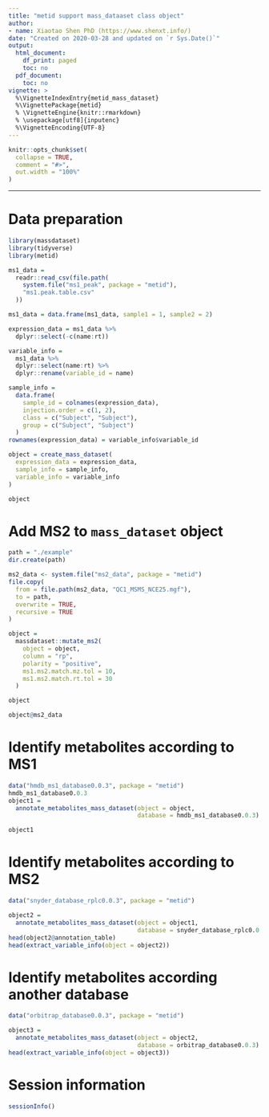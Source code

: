 ```yaml
---
title: "metid support mass_dataaset class object"
author:
- name: Xiaotao Shen PhD (https://www.shenxt.info/)
date: "Created on 2020-03-28 and updated on `r Sys.Date()`"
output:
  html_document:
    df_print: paged
    toc: no
  pdf_document:
    toc: no
vignette: >
  %\VignetteIndexEntry{metid_mass_dataset}
  %\VignettePackage{metid}
  % \VignetteEngine{knitr::rmarkdown}
  % \usepackage[utf8]{inputenc}
  %\VignetteEncoding{UTF-8}
---
```


```r
knitr::opts_chunk$set(
  collapse = TRUE,
  comment = "#>",
  out.width = "100%"
)
```

*** 

# **Data preparation**


```r
library(massdataset)
library(tidyverse)
library(metid)

ms1_data =
  readr::read_csv(file.path(
    system.file("ms1_peak", package = "metid"),
    "ms1.peak.table.csv"
  ))

ms1_data = data.frame(ms1_data, sample1 = 1, sample2 = 2)

expression_data = ms1_data %>%
  dplyr::select(-c(name:rt))

variable_info =
  ms1_data %>%
  dplyr::select(name:rt) %>%
  dplyr::rename(variable_id = name)

sample_info =
  data.frame(
    sample_id = colnames(expression_data),
    injection.order = c(1, 2),
    class = c("Subject", "Subject"),
    group = c("Subject", "Subject")
  )
rownames(expression_data) = variable_info$variable_id

object = create_mass_dataset(
  expression_data = expression_data,
  sample_info = sample_info,
  variable_info = variable_info
)

object
```

# **Add MS2 to `mass_dataset` object**

```r
path = "./example"
dir.create(path)

ms2_data <- system.file("ms2_data", package = "metid")
file.copy(
  from = file.path(ms2_data, "QC1_MSMS_NCE25.mgf"),
  to = path,
  overwrite = TRUE,
  recursive = TRUE
)

object =
  massdataset::mutate_ms2(
    object = object,
    column = "rp",
    polarity = "positive",
    ms1.ms2.match.mz.tol = 10,
    ms1.ms2.match.rt.tol = 30
  )

object

object@ms2_data

```

# **Identify metabolites according to MS1**


```r
data("hmdb_ms1_database0.0.3", package = "metid")
hmdb_ms1_database0.0.3
object1 =
  annotate_metabolites_mass_dataset(object = object,
                                    database = hmdb_ms1_database0.0.3)
```

```r
object1
```

# **Identify metabolites according to MS2**

```r
data("snyder_database_rplc0.0.3", package = "metid")

object2 =
  annotate_metabolites_mass_dataset(object = object1,
                                    database = snyder_database_rplc0.0.3)
head(object2@annotation_table)
head(extract_variable_info(object = object2))
```

# **Identify metabolites according another database**

```r
data("orbitrap_database0.0.3", package = "metid")

object3 =
  annotate_metabolites_mass_dataset(object = object2,
                                    database = orbitrap_database0.0.3)
head(extract_variable_info(object = object3))
```

# **Session information**

```r
sessionInfo()
```




